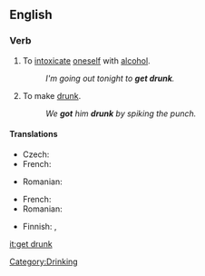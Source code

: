 ==English==

===Verb===
{{en-verb|gets drunk|getting drunk|got drunk|gotten drunk}}

# {{intransitive}} To [[intoxicate]] [[oneself]] with [[alcohol]].
#:''I'm going out tonight to '''get drunk'''.''
# {{transitive}} To make [[drunk]].
#:''We '''got''' him '''drunk''' by spiking the punch.''

====Translations====
{{trans-top|to intoxicate oneself with alcohol}}
* Czech: {{t|cs|opít|alt=opít se}}
* French: {{t|fr|souler|alt=se souler}}
{{trans-mid}}
* Romanian: {{t|ro|îmbăta|alt=a se îmbăta}}
{{trans-bottom}}

{{trans-top|transitive; to make drunk}}
* French: {{t|fr|souler}}
* Romanian: {{t|ro|îmbăta|alt=a îmbăta}}
{{trans-bot}}

{{checktrans-top}}
*Finnish: {{t|fi|tulla}} {{t|fi|juovuksiin}}, {{t|fi|ryypätä}} 

{{trans-bot}}

[[Category:Drinking]]

{{rfd}}

[[it:get drunk]]